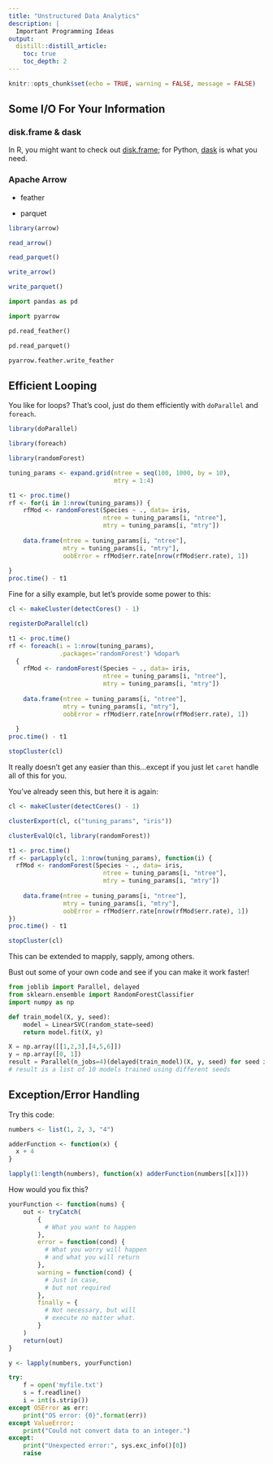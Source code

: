 ```yaml
---
title: "Unstructured Data Analytics"
description: |
  Important Programming Ideas
output:
  distill::distill_article:
    toc: true
    toc_depth: 2
---
```


```r
knitr::opts_chunk$set(echo = TRUE, warning = FALSE, message = FALSE)
```

## Some I/O For Your Information

### disk.frame & dask

In R, you might want to check out <a href="https://github.com/xiaodaigh/disk.frame">disk.frame</a>; for Python, <a href="https://dask.org/">dask</a> is what you need.

### Apache Arrow 

- feather

- parquet

```r
library(arrow)

read_arrow()

read_parquet()

write_arrow()

write_parquet()
```

```python
import pandas as pd

import pyarrow

pd.read_feather()

pd.read_parquet()

pyarrow.feather.write_feather
```


## Efficient Looping

You like for loops? That's cool, just do them efficiently with `doParallel` and `foreach`.

```r
library(doParallel)

library(foreach)

library(randomForest)

tuning_params <- expand.grid(ntree = seq(100, 1000, by = 10), 
                             mtry = 1:4)

t1 <- proc.time()
rf <- for(i in 1:nrow(tuning_params)) {
    rfMod <- randomForest(Species ~ ., data= iris,
                          ntree = tuning_params[i, "ntree"],
                          mtry = tuning_params[i, "mtry"])
    
    data.frame(ntree = tuning_params[i, "ntree"],
               mtry = tuning_params[i, "mtry"],
               oobError = rfMod$err.rate[nrow(rfMod$err.rate), 1])
    
}
proc.time() - t1
```

Fine for a silly example, but let's provide some power to this:

```r
cl <- makeCluster(detectCores() - 1)

registerDoParallel(cl)

t1 <- proc.time()
rf <- foreach(i = 1:nrow(tuning_params), 
              .packages='randomForest') %dopar%
  {
    rfMod <- randomForest(Species ~ ., data= iris,
                          ntree = tuning_params[i, "ntree"],
                          mtry = tuning_params[i, "mtry"])
    
    data.frame(ntree = tuning_params[i, "ntree"],
               mtry = tuning_params[i, "mtry"],
               oobError = rfMod$err.rate[nrow(rfMod$err.rate), 1])
    
  }
proc.time() - t1  

stopCluster(cl)
```

It really doesn't get any easier than this...except if you just let `caret` handle all of this for you.

You've already seen this, but here it is again:

```r
cl <- makeCluster(detectCores() - 1)

clusterExport(cl, c("tuning_params", "iris"))

clusterEvalQ(cl, library(randomForest))

t1 <- proc.time()
rf <- parLapply(cl, 1:nrow(tuning_params), function(i) {
  rfMod <- randomForest(Species ~ ., data= iris,
                          ntree = tuning_params[i, "ntree"],
                          mtry = tuning_params[i, "mtry"])
    
    data.frame(ntree = tuning_params[i, "ntree"],
               mtry = tuning_params[i, "mtry"],
               oobError = rfMod$err.rate[nrow(rfMod$err.rate), 1])
})
proc.time() - t1  

stopCluster(cl)
```

This can be extended to mapply, sapply, among others.

Bust out some of your own code and see if you can make it work faster!

```python
from joblib import Parallel, delayed
from sklearn.ensemble import RandomForestClassifier
import numpy as np

def train_model(X, y, seed):
    model = LinearSVC(random_state=seed)
    return model.fit(X, y)

X = np.array([[1,2,3],[4,5,6]])
y = np.array([0, 1])
result = Parallel(n_jobs=4)(delayed(train_model)(X, y, seed) for seed in range(10))
# result is a list of 10 models trained using different seeds

```


## Exception/Error Handling

Try this code:

```r
numbers <- list(1, 2, 3, "4")

adderFunction <- function(x) {
  x + 4
}

lapply(1:length(numbers), function(x) adderFunction(numbers[[x]]))
```

How would you fix this?

```r
yourFunction <- function(nums) {
    out <- tryCatch(
        {
          # What you want to happen
        },
        error = function(cond) {
          # What you worry will happen
          # and what you will return
        },
        warning = function(cond) {
          # Just in case, 
          # but not required
        },
        finally = {
          # Not necessary, but will
          # execute no matter what.
        }
    )    
    return(out)
}

y <- lapply(numbers, yourFunction)
```


```python
try:
    f = open('myfile.txt')
    s = f.readline()
    i = int(s.strip())
except OSError as err:
    print("OS error: {0}".format(err))
except ValueError:
    print("Could not convert data to an integer.")
except:
    print("Unexpected error:", sys.exc_info()[0])
    raise
```

